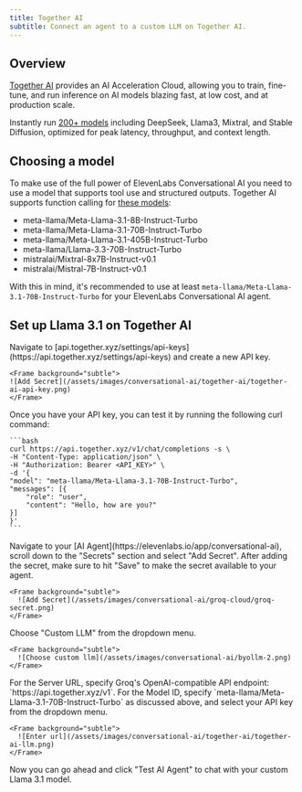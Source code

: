 ```yaml
---
title: Together AI
subtitle: Connect an agent to a custom LLM on Together AI.
---
```


## Overview

[Together AI](https://www.together.ai/) provides an AI Acceleration Cloud, allowing you to train, fine-tune, and run inference on AI models blazing fast, at low cost, and at production scale.

Instantly run [200+ models](https://together.xyz/models) including DeepSeek, Llama3, Mixtral, and Stable Diffusion, optimized for peak latency, throughput, and context length.

## Choosing a model

To make use of the full power of ElevenLabs Conversational AI you need to use a model that supports tool use and structured outputs. Together AI supports function calling for [these models](https://docs.together.ai/docs/function-calling):

- meta-llama/Meta-Llama-3.1-8B-Instruct-Turbo
- meta-llama/Meta-Llama-3.1-70B-Instruct-Turbo
- meta-llama/Meta-Llama-3.1-405B-Instruct-Turbo
- meta-llama/Llama-3.3-70B-Instruct-Turbo
- mistralai/Mixtral-8x7B-Instruct-v0.1
- mistralai/Mistral-7B-Instruct-v0.1

With this in mind, it's recommended to use at least `meta-llama/Meta-Llama-3.1-70B-Instruct-Turbo` for your ElevenLabs Conversational AI agent.

## Set up Llama 3.1 on Together AI

<Steps>
  <Step>
    Navigate to [api.together.xyz/settings/api-keys](https://api.together.xyz/settings/api-keys) and create a new API key.

    <Frame background="subtle">
    ![Add Secret](/assets/images/conversational-ai/together-ai/together-ai-api-key.png)
    </Frame>

  </Step>
  <Step>
    Once you have your API key, you can test it by running the following curl command:

    ```bash
    curl https://api.together.xyz/v1/chat/completions -s \
    -H "Content-Type: application/json" \
    -H "Authorization: Bearer <API_KEY>" \
    -d '{
    "model": "meta-llama/Meta-Llama-3.1-70B-Instruct-Turbo",
    "messages": [{
        "role": "user",
        "content": "Hello, how are you?"
    }]
    }'
    ```

  </Step>
  <Step>
    Navigate to your [AI Agent](https://elevenlabs.io/app/conversational-ai), scroll down to the "Secrets" section and select "Add Secret". After adding the secret, make sure to hit "Save" to make the secret available to your agent.

    <Frame background="subtle">
      ![Add Secret](/assets/images/conversational-ai/groq-cloud/groq-secret.png)
    </Frame>

  </Step>
  <Step>
    Choose "Custom LLM" from the dropdown menu.
    
    <Frame background="subtle">
      ![Choose custom llm](/assets/images/conversational-ai/byollm-2.png)
    </Frame>
  </Step>
  <Step>
    For the Server URL, specify Groq's OpenAI-compatible API endpoint: `https://api.together.xyz/v1`. For the Model ID, specify `meta-llama/Meta-Llama-3.1-70B-Instruct-Turbo` as discussed above, and select your API key from the dropdown menu.

    <Frame background="subtle">
      ![Enter url](/assets/images/conversational-ai/together-ai/together-ai-llm.png)
    </Frame>

  </Step>
  <Step>
   Now you can go ahead and click "Test AI Agent" to chat with your custom Llama 3.1 model.
  </Step>
</Steps>
